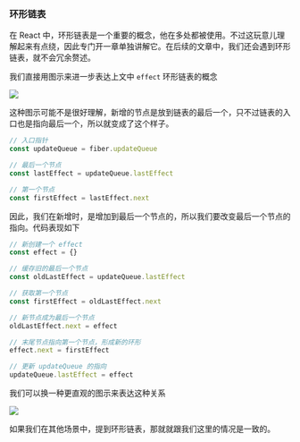 ### 环形链表

在 React 中，环形链表是一个重要的概念，他在多处都被使用。不过这玩意儿理解起来有点绕，因此专门开一章单独讲解它。在后续的文章中，我们还会遇到环形链表，就不会冗余赘述。

我们直接用图示来进一步表达上文中 `effect` 环形链表的概念

![](/images/reactprinciple/hook/circularLinkedList/1.jpg)

这种图示可能不是很好理解，新增的节点是放到链表的最后一个，只不过链表的入口也是指向最后一个，所以就变成了这个样子。

```ts
// 入口指针
const updateQueue = fiber.updateQueue

// 最后一个节点
const lastEffect = updateQueue.lastEffect

// 第一个节点
const firstEffect = lastEffect.next
```

因此，我们在新增时，是增加到最后一个节点的，所以我们要改变最后一个节点的指向。代码表现如下

```ts
// 新创建一个 effect
const effect = {}

// 缓存旧的最后一个节点
const oldLastEffect = updateQueue.lastEffect

// 获取第一个节点
const firstEffect = oldLastEffect.next

// 新节点成为最后一个节点
oldLastEffect.next = effect

// 末尾节点指向第一个节点，形成新的环形
effect.next = firstEffect

// 更新 updateQueue 的指向
updateQueue.lastEffect = effect
```

我们可以换一种更直观的图示来表达这种关系

![](/images/reactprinciple/hook/circularLinkedList/2.jpg)

如果我们在其他场景中，提到环形链表，那就就跟我们这里的情况是一致的。